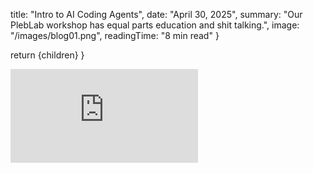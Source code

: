 
  title: "Intro to AI Coding Agents",
  date: "April 30, 2025",
  summary: "Our PlebLab workshop has equal parts education and shit talking.",
  image: "/images/blog01.png",
  readingTime: "8 min read"
}

  return <BlogLayout metadata={metadata}>{children}</BlogLayout>
}

<div className="relative w-full" style={{ paddingTop: '56.25%' }}>
  <iframe
    className="absolute top-0 left-0 w-full h-full"
    src="https://www.youtube.com/embed/EADTYuk3pnc?si=GI8ZuhHNXONVhKsM"
    title="YouTube video player"
    frameBorder="0"
    allow="accelerometer; autoplay; clipboard-write; encrypted-media; gyroscope; picture-in-picture; web-share"
    referrerPolicy="strict-origin-when-cross-origin"
    allowFullScreen
  />
</div>

Here is video and highlights from our April 26th workshop at [PlebLab](https://www.pleblab.dev/) in Austin, Texas.

AI summary, timestamps & relevant quotes courtesy of Gemini 2.5 Pro.

Enjoy!

## Summary

This video presentation, delivered by the founder of OpenAgents, traces the evolution of AI coding agents from simple autocomplete (like GitHub Copilot) to more autonomous systems (like Devin), highlighting the role of improved LLMs and tool integration (such as the Model Context Protocol - MCP). The speaker critiques the current trend of increasingly complex, IDE-centric agents (e.g., Cursor, Claude Code), arguing the future lies in simpler, asynchronous dashboards where users delegate tasks rather than coding directly. He introduces OpenAgents' vision: an open, web-based platform fostering a collaborative, incentivized (via Bitcoin payments) ecosystem where developers contribute reusable agent components (tools, prompts) through a registry, aiming to build truly reliable, autonomous coding capabilities that abstract away low-level complexity for the end-user.

## Key Points & Timeline

*   **[0:10]** Introduction: From Autocomplete to Autonomy; speaker runs "OpenAgents" and will offer opinionated commentary.
*   **[1:04]** Definition: AI coding agent assists with code via natural language, acting as pair programmer or autonomous coder.
*   **[1:28]** History: Basic IDE autocomplete -> GitHub Copilot -> GPT-3/4 & ChatGPT (watershed moment) -> Early "agents" like AutoGPT (experimental loops).
*   **[3:04]** Rise of "Autonomous" Coders: Cognition Labs unveils "Devin", branded as first AI software engineer (met with hype and skepticism).
*   **[3:48]** Key Technical Drivers: Massive LLM improvements (GPT-4, Claude 3.5 Sonnet, Gemini 1.5 Pro), extended thinking/planning capabilities, and crucially, **Tool Use**.
*   **[4:51]** Speaker's Current Workflow: Using Gemini for planning/debugging, Claude Code (or similar) for execution with tools, involving manual copy-pasting.
*   **[6:22]** Tool Use & Integration: Agents calling compilers, running tests, using shell commands; speaker's own tool experiments; rise of **Model Context Protocol (MCP)** for standardizing tool access [10:57].
*   **[12:40]** Multifile Context & Memory: Agents understanding larger projects (Kodium/Windsurf, OpenCode using LSP).
*   **[13:23]** Review of Notable Agents: Cursor, Windsurf, Claude Code, Devin, with speaker's commentary on limitations (e.g., model lock-in, context pruning).
*   **[15:50] Critical Argument:** The future isn't complex, IDE-centric agents; interfaces should *simplify* over time, not add cognitive overhead to existing human-focused tools like VS Code.
*   **[18:07] Vision for Future Interface:** Not an IDE, but likely an asynchronous dashboard to manage multiple agents working on tasks ("Say a thing and it happens").
*   **[20:07] OpenAgents Demo:** Showcase of a web-based asynchronous agent dashboard: define goal, grant access (GitHub, API keys), agent creates/executes plan, view status, steps, logs, costs.
*   **[24:47] Economic Vision:** Agents capable of economically relevant activity (e.g., earning Bitcoin), with platforms like OpenAgents facilitating this via incentivized contributions.
*   **[27:32] Core Strategy:** Competing with large labs (like Cognition/Devin) via a properly incentivized, open-source community contributing modules (tools, prompts) to a registry (e.g., MCP + Payments + Discoverability), sharing revenue via Bitcoin.
*   **[30:12] Goal:** Move beyond agents as mere "accelerants that run into brick walls" towards truly reliable, autonomous coding partners.
*   **[33:04] User Experience Dilemma:** Balancing power-user controls (model selection, tool tweaking) vs. abstracting complexity for a simpler, goal-oriented experience.
*   **[39:34] The Gap:** Highlighting that despite the hype, most people have zero agents actively working for them today, whereas the potential is for hundreds.
*   **[41:43] Platform Focus:** OpenAgents prioritizing a web-based UI for broader accessibility and collaboration over a desktop application.

## Quotes

> **[0:40]** I run a company called OpenAgents... I'm competing with pretty much every company that you're going to see here... I'm going to try to be like neutral but also entertaining and truthfully accurate about how awesome [mine] is.

> **[16:34]** I think people are not going to be sitting in their editors generally. I think code generation is going to replace the editor largely... What tells me that something is going the wrong direction is when complexity is added onto interfaces that are clearly designed for humans like VS Code... Fundamentally the interfaces should be simplifying over time.

> **[19:37]** I definitely think that that idea of you're saying something, you're basically going AFK, you can have 10 different agents working on 10 different things... you're not sitting in an editor wrestling with like linting errors and stuff that like agents really should be figuring out for you.

> **[27:32]** I think the way we beat the big labs is by uniting everyone else. [...] In my mind it is a properly incentivized open-source community -- where if you know that you have the best knowledge at one particular thing... You should be able to create the module for that and expose that into some MCP registry along with your bitcoin address, so whenever your module is included in some workflow with revenue flowing through it, you should get a tiny piece of that. Actual market forces.

> **[30:19]** [Current agents are] like an accelerant, it speeds you forward but then you [run] into a brick wall... we all know as developers like it's still multiplying our productivity by 3x, 5x whatever it is, it's just like obviously so much more can be done.

> **[39:34]** How many agents are working on my behalf right now? Right now, zero. Anyone have any agents running right now? We should all have like a hundred agents running.